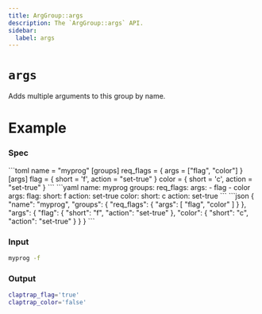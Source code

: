 ```yaml
---
title: ArgGroup::args
description: The `ArgGroup::args` API.
sidebar:
  label: args
---
```



# `args` <LinkButton href="https://docs.rs/clap/latest/clap/struct.ArgGroup.html#method.args" icon="open-book" variant="minimal"></LinkButton>

<Badge text="since 0.1.0" size="small" />

Adds multiple arguments to this group by name.

# Example

### Spec

<Tabs syncKey="format">
  <TabItem label="TOML">
```toml
name = "myprog"
[groups]
req_flags = { args = ["flag", "color"] }
[args]
flag = { short = 'f', action = "set-true" }
color = { short = 'c', action = "set-true" }
```
  </TabItem>
  <TabItem label="YAML">
```yaml
name: myprog
groups:
  req_flags:
    args:
    - flag
    - color
args:
  flag:
    short: f
    action: set-true
  color:
    short: c
    action: set-true
```
  </TabItem>
  <TabItem label="JSON">
```json
{
  "name": "myprog",
  "groups": {
    "req_flags": {
      "args": [
        "flag",
        "color"
      ]
    }
  },
  "args": {
    "flag": {
      "short": "f",
      "action": "set-true"
    },
    "color": {
      "short": "c",
      "action": "set-true"
    }
  }
}
```
  </TabItem>
</Tabs>

### Input

```bash
myprog -f
```

### Output

```bash
claptrap_flag='true'
claptrap_color='false'
```
